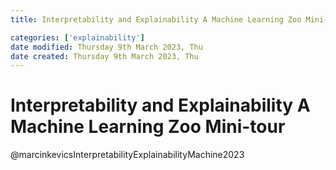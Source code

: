 ```yaml
---
title: Interpretability and Explainability A Machine Learning Zoo Mini-tour

categories: ['explainability']
date modified: Thursday 9th March 2023, Thu
date created: Thursday 9th March 2023, Thu
---
```


# Interpretability and Explainability A Machine Learning Zoo Mini-tour


@marcinkevicsInterpretabilityExplainabilityMachine2023



